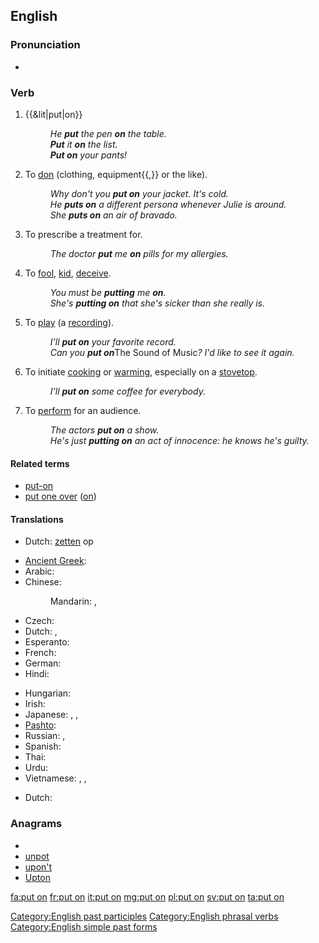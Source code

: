==English==

===Pronunciation===
* {{audio|En-uk-to put on.ogg|Audio (UK)}}

===Verb===
{{en-verb|inf=to [[put]] [[on]]|puts on|putting on|put on}} {{transitive}}

# {{&lit|put|on}}
#: ''He '''put''' the pen '''on''' the table.''
#: '''''Put''' it '''on''' the list.''
#: '''''Put on''' your pants!''<!--usex with one object-->
# To [[don]] (clothing, equipment{{,}} or the like).
#: ''Why don't you '''put on''' your jacket. It's cold.''
#: ''He '''puts on''' a different persona whenever Julie is around.''
#: ''She '''puts on''' an air of bravado.''
# To prescribe a treatment for.
#: ''The doctor '''put''' me '''on''' pills for my allergies.''
# To [[fool]], [[kid]], [[deceive]].
#: ''You must be '''putting''' me '''on'''.''
#: ''She's '''putting on''' that she's sicker than she really is.''
# To [[play]] (a [[recording]]).
#: ''I'll '''put on''' your favorite record.''
#: ''Can you '''put on''' ''The Sound of Music''? I'd like to see it again.''
# To initiate [[cook]]ing or [[warm]]ing, especially on a [[stovetop]].
#: ''I'll '''put on''' some coffee for everybody.''
# To [[perform]] for an audience.
#: ''The actors '''put on''' a show.''
#: ''He's just '''putting on''' an act of innocence: he knows he's guilty.''

====Related terms====
* [[put-on]]
* [[put one over]] ([[on]])

====Translations====
{{trans-top|to place upon}}
* Dutch: [[zetten]] op
{{trans-mid}}
{{trans-bottom}}

{{trans-top|to don clothing}}
* [[Ancient Greek]]: {{tø|grc|ἕννυμι|tr=hennumi|sc=polytonic}}
* Arabic: {{t-|ar|لبس|tr=lábisa}}
* Chinese:
*: Mandarin: {{t|cmn|穿上|tr=chuānshang|sc=Hani}}, {{t-|cmn|穿|tr=chuān|sc=Hani}}
* Czech: {{t-|cs|obléct}}
* Dutch: {{t+|nl|aantrekken}}, {{t+|nl|aandoen}}
* Esperanto: {{t-|eo|surmeti|xs=Esperanto}}
* French: {{t+|fr|mettre}}
* German: {{t+|de|anziehen}}
* Hindi: {{t|hi|पहनना|tr=pahannā|sc=Deva}}
{{trans-mid}}
* Hungarian: {{t|hu|felvesz}}
* Irish: {{t-|ga|cuir ar|xs=Irish}}
* Japanese: {{t+|ja|着る|tr=[[きる]], kiru}}, {{t|ja|履く|tr=[[はく]], haku}}, {{t-|ja|[[被る]]|tr=[[かぶる]], kaburu}}
* [[Pashto]]: {{t-|ps|اغوستل|tr=aγustəl|sc=ps-Arab|xs=Pashto}}
* Russian: {{qualifier|imperfective}} {{t+|ru|надевать|tr=nadevát'}}, {{qualifier|perfective}} {{t+|ru|надеть|tr=nadét'}}
* Spanish: {{t-|es|ponerse}}
* Thai: {{t|th|ใส่|tr=sai|sc=Thai}}
* Urdu: {{t|ur|پہننا|tr=pahannā|sc=ur-Arab}}
* Vietnamese: {{t|vi|mặc vào}}, {{qualifier|spectacles, earrings, etc.}} {{t|vi|đeo vào}}, {{qualifier|shoes}} {{t|vi|đi vào}}
{{trans-bottom}}

{{trans-top|to play recorded music}}
* Dutch: {{t-|nl|opzetten}}
{{trans-mid}}
{{trans-bottom}}

===Anagrams===
* {{alphagram|noptu}}
* [[unpot#English|unpot]]
* [[upon't#English|upon't]]
* [[Upton#English|Upton]]

[[Category:English past participles]]
[[Category:English phrasal verbs]]
[[Category:English simple past forms]]

[[fa:put on]]
[[fr:put on]]
[[it:put on]]
[[mg:put on]]
[[pl:put on]]
[[sv:put on]]
[[ta:put on]]
